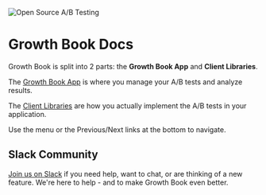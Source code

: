 ![Open Source A/B Testing](/images/hero.png)

# Growth Book Docs

Growth Book is split into 2 parts: the **Growth Book App** and **Client Libraries**.

The [Growth Book App](/app) is where you manage your A/B tests and analyze results.

The [Client Libraries](/lib) are how you actually implement the A/B tests in your application.

Use the menu or the Previous/Next links at the bottom to navigate.

## Slack Community

[Join us on Slack](https://join.slack.com/t/growthbookusers/shared_invite/zt-oiq9s1qd-dHHvw4xjpnoRV1QQrq6vUg) if you need help, want to chat, or are thinking of a new feature. We're here to help - and to make Growth Book even better.
